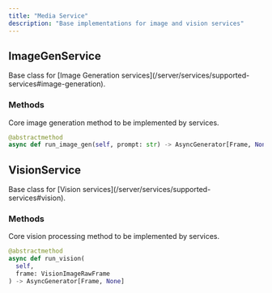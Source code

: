 ```yaml
---
title: "Media Service"
description: "Base implementations for image and vision services"
---
```


## ImageGenService

<ResponseField name="ImageGenService" type="base class">
  Base class for [Image Generation
  services](/server/services/supported-services#image-generation).
</ResponseField>

### Methods

<ResponseField name="run_image_gen" type="async method">
  Core image generation method to be implemented by services.

```python
@abstractmethod
async def run_image_gen(self, prompt: str) -> AsyncGenerator[Frame, None]
```

</ResponseField>

## VisionService

<ResponseField name="VisionService" type="base class">
  Base class for [Vision services](/server/services/supported-services#vision).
</ResponseField>

### Methods

<ResponseField name="run_vision" type="async method">
  Core vision processing method to be implemented by services.

```python
@abstractmethod
async def run_vision(
  self,
  frame: VisionImageRawFrame
) -> AsyncGenerator[Frame, None]
```

</ResponseField>
